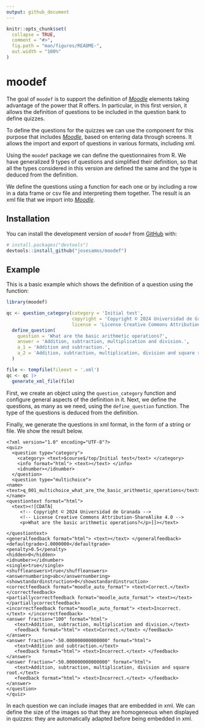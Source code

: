 ```yaml
---
output: github_document
---
```


<!-- README.md is generated from README.Rmd. Please edit that file -->

```r
knitr::opts_chunk$set(
  collapse = TRUE,
  comment = "#>",
  fig.path = "man/figures/README-",
  out.width = "100%"
)
```

# moodef

<!-- badges: start -->
<!-- badges: end -->

The goal of `moodef` is to support the definition of [*Moodle*](https://moodle.org/) elements taking advantage of the power that R offers. In particular, in this first version, it allows the definition of questions to be included in the question bank to define quizzes.

To define the questions for the quizzes we can use the component for this purpose that includes [*Moodle*](https://moodle.org/), based on entering data through screens. It allows the import and export of questions in various formats, including xml.

Using the `moodef` package we can define the questionnaires from R. We have generalized 9 types of questions and simplified their definition, so that all the types considered in this version are defined the same and the type is deduced from the definition.

We define the questions using a function for each one or by including a row in a data frame or csv file and interpreting them together. The result is an xml file that we import into [*Moodle*](https://moodle.org/).

## Installation

You can install the development version of `moodef` from [GitHub](https://github.com/) with:

``` r
# install.packages("devtools")
devtools::install_github("josesamos/moodef")
```

## Example

This is a basic example which shows the definition of a question using the function:

```r
library(moodef)

qc <- question_category(category = 'Initial test',
                        copyright = 'Copyright © 2024 Universidad de Granada',
                        license = 'License Creative Commons Attribution-ShareAlike 4.0') |>
  define_question(
    question = 'What are the basic arithmetic operations?',
    answer = 'Addition, subtraction, multiplication and division.',
    a_1 = 'Addition and subtraction.',
    a_2 = 'Addition, subtraction, multiplication, division and square root.'
  )

file <- tempfile(fileext = '.xml')
qc <- qc |>
  generate_xml_file(file)
```

First, we create an object using the `question_category` function and configure general aspects of the definition in it. Next, we define the questions, as many as we need, using the `define_question` function. The type of the questions is deduced from the definition.

Finally, we generate the questions in xml format, in the form of a string or file. We show the result below.

````verbatim
<?xml version="1.0" encoding="UTF-8"?>
<quiz>
  <question type="category">
    <category> <text>$course$/top/Initial test</text> </category>
    <info format="html"> <text></text> </info>
    <idnumber></idnumber>
  </question>
  <question type="multichoice">
<name> <text>q_001_multichoice_what_are_the_basic_arithmetic_operations</text> </name>
<questiontext format="html">
  <text><![CDATA[
     <!-- Copyright © 2024 Universidad de Granada -->
     <!-- License Creative Commons Attribution-ShareAlike 4.0 -->
     <p>What are the basic arithmetic operations?</p>]]></text>
     
</questiontext>
<generalfeedback format="html"> <text></text> </generalfeedback>
<defaultgrade>1.0000000</defaultgrade>
<penalty>0.5</penalty>
<hidden>0</hidden>
<idnumber></idnumber>
<single>true</single>
<shuffleanswers>true</shuffleanswers>
<answernumbering>abc</answernumbering>
<showstandardinstruction>0</showstandardinstruction>
<correctfeedback format="moodle_auto_format"> <text>Correct.</text> </correctfeedback>
<partiallycorrectfeedback format="moodle_auto_format"> <text></text> </partiallycorrectfeedback>
<incorrectfeedback format="moodle_auto_format"> <text>Incorrect.</text> </incorrectfeedback>
<answer fraction="100" format="html">
   <text>Addition, subtraction, multiplication and division.</text>
   <feedback format="html"> <text>Correct.</text> </feedback>
</answer>
<answer fraction="-50.000000000000000" format="html">
   <text>Addition and subtraction.</text>
   <feedback format="html"> <text>Incorrect.</text> </feedback>
</answer>
<answer fraction="-50.000000000000000" format="html">
   <text>Addition, subtraction, multiplication, division and square root.</text>
   <feedback format="html"> <text>Incorrect.</text> </feedback>
</answer>
</question>
</quiz>
````

In each question we can include images that are embedded in xml. We can define the size of the images so that they are homogeneous when displayed in quizzes: they are automatically adapted before being embedded in xml.
